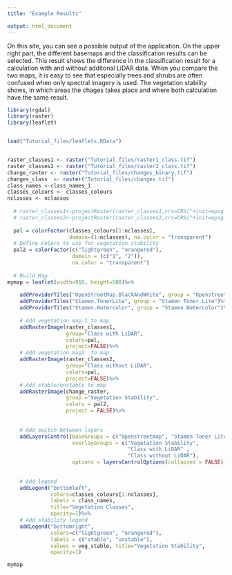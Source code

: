 ```yaml
---
title: "Example Results"

output: html_document
---
```


On this site, you can see a possible output of the application. On the upper right part, the different basemaps and the classification results can be selected.
This result shows the difference in the classification result for a calculation with and without additonal LiDAR data. When you compare the two maps, it is easy to see that especially trees and shrubs are often confused when only spectral imagery is used. The vegetation stability shows, in which areas the chages takes place and where both calculation have the same result.



```r

library(rgdal)
library(raster)
library(leaflet)


load("Tutorial_files/leaflets.RData")


raster_classes1 <- raster("Tutorial_files/raster1_class.tif")
raster_classes2 <- raster("Tutorial_files/raster2_class.tif")
change_raster <- raster("Tutorial_files/changes_binary.tif")
changes_class  <- raster("Tutorial_files/changes.tif")
class_names <-class_names_1
classes_colours <- classes_colours
nclasses <- nclasses
  
  # raster_classes1<-projectRaster(raster_classes1,crs=CRS("+init=epsg:3857"),method="ngb")
  # raster_classes2<-projectRaster(raster_classes2,crs=CRS("+init=epsg:3857"),method="ngb")
  
  pal = colorFactor(classes_colours[1:nclasses], 
                    domain=(1:nclasses), na.color = "transparent")
  # Define colors to use for vegetation stability
  pal2 = colorFactor(c("lightgreen", "orangered"),
                     domain = (c("1", "2")),
                     na.color = "transparent")
  
  # Build Map
mymap = leaflet(width=910, height=500)%>%
    
    addProviderTiles("OpenStreetMap.BlackAndWhite", group = "Openstreetmap") %>%
    addProviderTiles("Stamen.TonerLite", group = "Stamen Toner Lite")%>%
    addProviderTiles("Stamen.Watercolor", group = "Stamen Watercolor")%>%
    
    # Add vegetation map 1 to map
    addRasterImage(raster_classes1, 
                   group="Class with LiDAR", 
                   colors=pal, 
                   project=FALSE)%>%
    # Add vegetation map2  to map
    addRasterImage(raster_classes2, 
                   group="Class without LiDAR", 
                   colors=pal, 
                   project=FALSE)%>%
    # Add stable/unstable to map
    addRasterImage(change_raster,
                   group ="Vegetation Stability",
                   colors = pal2,
                   project = FALSE)%>%
    
    
    # Add switch between layers
    addLayersControl(baseGroups = c("Openstreetmap", "Stamen Toner Lite", "Stamen Watercolor"),
                     overlayGroups = c("Vegetation Stability",
                                       "Class with LiDAR" , 
                                       "Class without LiDAR"),
                     options = layersControlOptions(collapsed = FALSE)) %>%
    
    
    # Add legend
    addLegend("bottomleft", 
              colors=classes_colours[1:nclasses],
              labels = class_names, 
              title="Vegetation Classes",
              opacity=1)%>%
    # Add stability legend
    addLegend("bottomright",
              colors=c("lightgreen", "orangered"),
              labels = c("stable", "unstable"),
              values = veg_stable, title="Vegetation Stability",
              opacity=1)

mymap

```



